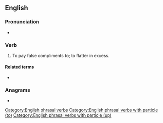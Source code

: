 ==English==

===Pronunciation===
* {{audio|en|En-au-kiss up to.ogg|Audio (AU)}}

===Verb===
{{en-verb|*}}

# {{lb|en|transitive|idiomatic}} To pay false compliments to; to flatter in excess.

====Related terms====
* {{l|en|kiss up}}

===Anagrams===
* {{anagrams|en|a=ikopsstu|outskips}}

[[Category:English phrasal verbs]]
[[Category:English phrasal verbs with particle (to)]]
[[Category:English phrasal verbs with particle (up)]]